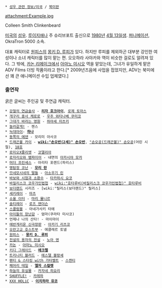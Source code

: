  * [[성우 관련 정보/미국]] / [[북미판]]

attachment:Example.jpg

Colleen Smith Clinkenbeard 

[[미국]]의 [[성우]]. [[루이지애나]] 주 슈리브포트 출신으로 [[1980년]] [[4월 13일]]생. [[퍼니메이션]], OkraTron 5000 소속. 

대표 캐릭터로 [[원피스(만화)|원피스]]의 [[몽키 D. 루피]]가 있다. 하지만 루피를 제외하곤 대부분 강인한 여성이나 소녀 캐릭터를 많이 맡는 편. 오오하라 사야카와 역이 비슷한 걸로도 알려져 있다. 그 밖에, [[카논(게임)|카논 리메이크]]에서 [[아마노 미시오]] 역을 맡았는데, 그녀가 유일하게 맡은 ADV Films 더빙 작품이라고 한다.[* 2009년즈음에 사업을 접었지만, ADV는 북미에선 꽤 큰 애니메이션 수입 업체였다.]

=== 출연작 ===
굵은 글씨는 주인공 및 주연급 캐릭터.

 * [[강철의 연금술사]] - '''[[리자 호크아이]]''', [[로제 토마스]]
 * [[개구리 중사 케로로]] - [[우주 와타나베 쿠미코]]
 * [[그대가 바라는 영원]] - [[하야세 미츠키]]
 * [[놀러갈게!]] - 젠스
 * [[늑대아이]]- '''[[하나]]'''
 * [[동쪽의 에덴]] - 모리미 아사코
 * [[드래곤볼 카이]] - '''[[wiki:"손오반(2세)" 손오반]]''', [["손오공(드래곤볼)" 손오공]](어린 시절), [[18호]]
 * [[로미오X줄리엣]] - [[코델리아]]
 * [[로자리오와 뱀파이어]] - 내면의 [[아카시야 모카]]
 * [[머더 프린세스]] - 아리타 포랜드(파리스)
 * [[명탐정 코난]] - '''[[모리 란]]'''
 * [[므네모시네의 딸들]] - [[아소우기 린]]
 * [[바보와 시험과 소환수]] - [[타카하시 요코]]
 * [[바질리스크 코우가인법첩]] - [[wiki:"호타루비(바질리스크 코우가인법첩)" 호타루비]]
 * [[보더랜드]] 시리즈 - [wiki:"릴리스(보더랜드)" 릴리스]
 * [[세키레이]] - [[마츠]]
 * [[소울 이터]] - [[마리 묠니르]]
 * [[솔티레이]] - [[로즈 앤더슨]]
 * [[스쿨럼블]] - 아네가사키 타에
 * [[아이들의 장난감]] - 엄마(쿠라타 미사코)
 * 언제나 나의 산타! - 마이마이
 * [[에반게리온 신극장판]] - [[아카기 리츠코]]
 * [[오란고교 호스트부]] - 에클레르 토넬
 * [[원피스(만화)|원피스]] - '''[[몽키 D. 루피]]'''
 * [[전설의 용자의 전설]] - [[노아 엔]]
 * [[카논]] - [[아마노 미시오]]
 * [[키디 그레이드]] - '''[[에크렐]]'''
 * [[트리니티 블러드]] - [[에스델 블랑셰]]
 * [[팬티 & 스타킹 with 가터벨트]] - [[스캔티]]
 * [[페어리 테일]] - '''[[엘자 스칼렛]]'''
 * [[하늘의 유실물]] - [[카자네 히요리]]
 * [[SHUFFLE!]] - [[카레하]]
 * [[XXX HOLiC]] - '''[[이치하라 유코]]'''
